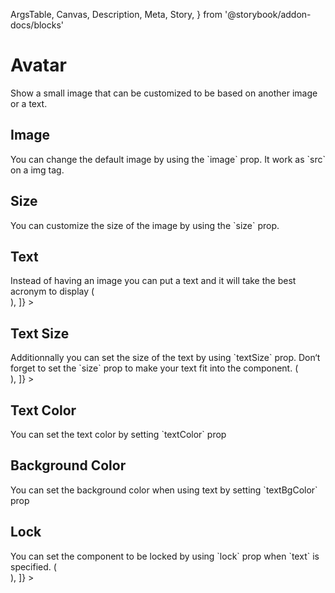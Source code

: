   ArgsTable,
  Canvas,
  Description,
  Meta,
  Story,
} from '@storybook/addon-docs/blocks'

<Meta title="Components/Avatar" component={Avatar} />

# Avatar

<Description>
  Show a small image that can be customized to be based on another image or a
  text.
</Description>

<Canvas>
  <Story name="Basic">
    <Avatar />
  </Story>
</Canvas>

## Image

<Description>
  You can change the default image by using the `image` prop. It work as `src`
  on a img tag.
</Description>

<Canvas>
  <Story name="Image">
    <Avatar image={support} />
  </Story>
</Canvas>

## Size

<Description>
  You can customize the size of the image by using the `size` prop.
</Description>

<Canvas>
  <Story name="Size">
    <Avatar size={48} />
  </Story>
</Canvas>

## Text

<Description>
  Instead of having an image you can put a text and it will take the best
  acronym to display
</Description>

<Canvas>
  <Story
    name="Text"
    decorators={[
      StoryContent => (
        <div style={{ alignItems: 'center', display: 'flex' }}>
          <StoryContent />
        </div>
      ),
    ]}
  >
    <Avatar text="Hello" mr={1} />
    <Avatar text="Hello You" />
    <Avatar text="This is a really long text for an acronym" ml={1} />
  </Story>
</Canvas>

## Text Size

<Description>
  Additionnally you can set the size of the text by using `textSize` prop.
  Don&lsquo;t forget to set the `size` prop to make your text fit into the
  component.
</Description>

<Canvas>
  <Story
    name="Text size"
    decorators={[
      StoryContent => (
        <div style={{ alignItems: 'center', display: 'flex' }}>
          <StoryContent />
        </div>
      ),
    ]}
  >
    <Avatar size={20} textSize={10} text="Hello You" mr={1} />
    <Avatar size={40} textSize={20} text="Hello You" mr={1} />
    <Avatar size={50} textSize={30} text="Hello You" mr={1} />
    <Avatar size={80} textSize={50} text="Hello You" />
  </Story>
</Canvas>

## Text Color

<Description>
  You can set the text color by setting `textColor` prop
</Description>

<Canvas>
  <Story name="text color">
    <Avatar text="Hello You" textColor="black" />
  </Story>
</Canvas>

## Background Color

<Description>
  You can set the background color when using text by setting `textBgColor` prop
</Description>

<Canvas>
  <Story name="Background color">
    <Avatar text="Hello You" textBgColor="warning" />
  </Story>
</Canvas>

## Lock

<Description>
  You can set the component to be locked by using `lock` prop when `text` is
  specified.
</Description>

<Canvas>
  <Story
    name="Lock"
    decorators={[
      StoryContent => (
        <div style={{ alignItems: 'center', display: 'flex' }}>
          <StoryContent />
        </div>
      ),
    ]}
  >
    <Avatar text="Hello You" lock mr={1} />
    <Avatar size={48} textSize={32} text="Hello You" lock />
  </Story>
</Canvas>

<ArgsTable of={Avatar} />
